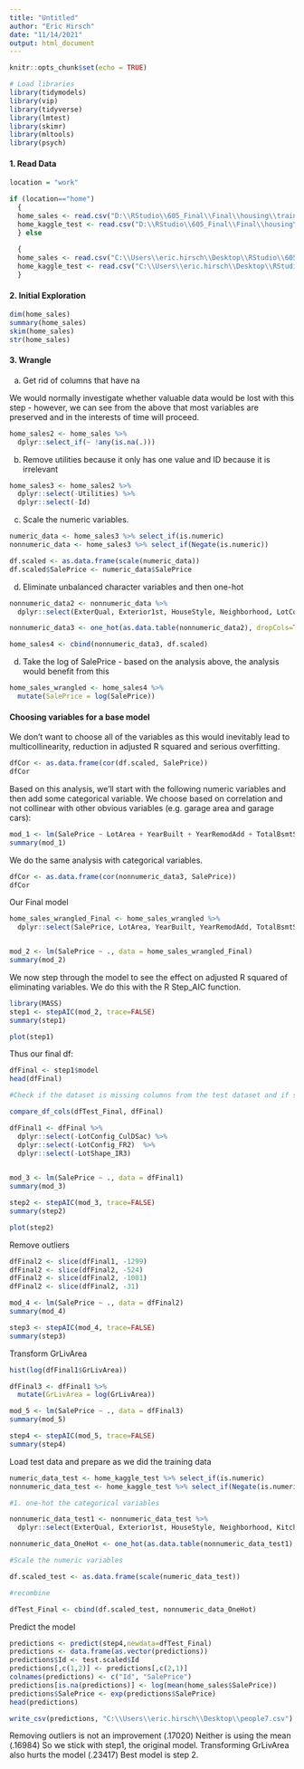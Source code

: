 ```yaml
---
title: "Untitled"
author: "Eric Hirsch"
date: "11/14/2021"
output: html_document
---
```


```r
knitr::opts_chunk$set(echo = TRUE)
```

```r
# Load libraries
library(tidymodels)
library(vip)
library(tidyverse)
library(lmtest)
library(skimr)
library(mltools)
library(psych)
```

#### 1. Read Data

```r

location = "work"

if (location=="home") 
  {
  home_sales <- read.csv("D:\\RStudio\\605_Final\\Final\\housing\\train.csv", stringsAsFactors=TRUE, header = TRUE)
  home_kaggle_test <- read.csv("D:\\RStudio\\605_Final\\Final\\housing\\test.csv", stringsAsFactors=TRUE, header = TRUE)
  } else
    
  {
  home_sales <- read.csv("C:\\Users\\eric.hirsch\\Desktop\\RStudio\\605_Final\\Final\\housing\\train.csv", stringsAsFactors=TRUE, header = TRUE)
  home_kaggle_test <- read.csv("C:\\Users\\eric.hirsch\\Desktop\\RStudio\\605_Final\\Final\\housing\\test.csv", stringsAsFactors=TRUE, header = TRUE)
  }

```

#### 2. Initial Exploration

```r

dim(home_sales)
summary(home_sales)
skim(home_sales)
str(home_sales)
```


#### 3. Wrangle

a. Get rid of columns that have na

We would normally investigate whether valuable data would be lost with this step - however, we can see from the above that most variables are preserved and in the interests of time will proceed.
```r

home_sales2 <- home_sales %>%
  dplyr::select_if(~ !any(is.na(.)))

```

b. Remove utilities because it only has one value and ID because it is irrelevant

```r

home_sales3 <- home_sales2 %>%
  dplyr::select(-Utilities) %>%
  dplyr::select(-Id)

```

c. Scale the numeric variables.

```r
numeric_data <- home_sales3 %>% select_if(is.numeric)
nonnumeric_data <- home_sales3 %>% select_if(Negate(is.numeric))

df.scaled <- as.data.frame(scale(numeric_data))
df.scaled$SalePrice <- numeric_data$SalePrice

```

d. Eliminate unbalanced character variables and then one-hot

```r
nonnumeric_data2 <- nonnumeric_data %>%
  dplyr::select(ExterQual, Exterior1st, HouseStyle, Neighborhood, LotConfig, LotShape, KitchenQual, HeatingQC, Foundation)

nonnumeric_data3 <- one_hot(as.data.table(nonnumeric_data2), dropCols=TRUE)

home_sales4 <- cbind(nonnumeric_data3, df.scaled)
```

d. Take the log of SalePrice - based on the analysis above, the analysis would benefit from this

```r
home_sales_wrangled <- home_sales4 %>%
  mutate(SalePrice = log(SalePrice)) 
```

#### Choosing variables for a base model

We don't want to choose all of the variables as this would inevitably lead to multicollinearity, reduction in adjusted R squared and serious overfitting.  

```r

dfCor <- as.data.frame(cor(df.scaled, SalePrice))
dfCor


```
Based on this analysis, we'll start with the following numeric variables and then add some categorical variable.  We choose based on correlation and not collinear with other obvious variables (e.g. garage area and garage cars):


```r

mod_1 <- lm(SalePrice ~ LotArea + YearBuilt + YearRemodAdd + TotalBsmtSF + X1stFlrSF + GrLivArea + GarageCars + WoodDeckSF + OpenPorchSF + TotRmsAbvGrd + Fireplaces + FullBath, data = home_sales_wrangled)
summary(mod_1)

```

We do the same analysis with categorical variables.

```r
dfCor <- as.data.frame(cor(nonnumeric_data3, SalePrice))
dfCor
```

Our Final model 
```r

home_sales_wrangled_Final <- home_sales_wrangled %>%
  dplyr::select(SalePrice, LotArea, YearBuilt, YearRemodAdd, TotalBsmtSF, X1stFlrSF, GrLivArea, GarageCars, WoodDeckSF, OpenPorchSF, TotRmsAbvGrd, Fireplaces, FullBath, -LotConfig_Corner:LotConfig_Inside, LotShape_IR1:LotShape_Reg)


mod_2 <- lm(SalePrice ~ ., data = home_sales_wrangled_Final)
summary(mod_2)
```
We now step through the model to see the effect on adjusted R squared of eliminating variables.  We do this with the R Step_AIC function.

```r
library(MASS)
step1 <- stepAIC(mod_2, trace=FALSE)
summary(step1)

```
```r
plot(step1)
```


Thus our final df:

```r

dfFinal <- step1$model
head(dfFinal)

#Check if the dataset is missing columns from the test dataset and if so drop them from the original

compare_df_cols(dfTest_Final, dfFinal)

dfFinal1 <- dfFinal %>%
  dplyr::select(-LotConfig_CulDSac) %>%
  dplyr::select(-LotConfig_FR2)  %>%
  dplyr::select(-LotShape_IR3)
  
```

```r

mod_3 <- lm(SalePrice ~ ., data = dfFinal1)
summary(mod_3)

step2 <- stepAIC(mod_3, trace=FALSE)
summary(step2)
```

```r

plot(step2)

```
Remove outliers

```r
dfFinal2 <- slice(dfFinal1, -1299)
dfFinal2 <- slice(dfFinal2, -524)
dfFinal2 <- slice(dfFinal2, -1001)
dfFinal2 <- slice(dfFinal2, -31)
```

```r

mod_4 <- lm(SalePrice ~ ., data = dfFinal2)
summary(mod_4)

step3 <- stepAIC(mod_4, trace=FALSE)
summary(step3)
```

Transform GrLivArea

```r
hist(log(dfFinal1$GrLivArea))

dfFinal3 <- dfFinal1 %>%
  mutate(GrLivArea = log(GrLivArea))

mod_5 <- lm(SalePrice ~ ., data = dfFinal3)
summary(mod_5)

step4 <- stepAIC(mod_5, trace=FALSE)
summary(step4)
```



Load test data and prepare as we did the training data

```r

numeric_data_test <- home_kaggle_test %>% select_if(is.numeric)
nonnumeric_data_test <- home_kaggle_test %>% select_if(Negate(is.numeric))

#1. one-hot the categorical variables

nonnumeric_data_test1 <- nonnumeric_data_test %>%
  dplyr::select(ExterQual, Exterior1st, HouseStyle, Neighborhood, KitchenQual, HeatingQC, Foundation)

nonnumeric_data_OneHot <- one_hot(as.data.table(nonnumeric_data_test1), dropCols=TRUE)

#Scale the numeric variables

df.scaled_test <- as.data.frame(scale(numeric_data_test))

#recombine

dfTest_Final <- cbind(df.scaled_test, nonnumeric_data_OneHot)
```

Predict the model
```r

predictions <- predict(step4,newdata=dfTest_Final)
predictions <- data.frame(as.vector(predictions))
predictions$Id <- test.scaled$Id
predictions[,c(1,2)] <- predictions[,c(2,1)]
colnames(predictions) <- c("Id", "SalePrice")
predictions[is.na(predictions)] <- log(mean(home_sales$SalePrice))
predictions$SalePrice <- exp(predictions$SalePrice)
head(predictions)

```

```r

write_csv(predictions, "C:\\Users\\eric.hirsch\\Desktop\\people7.csv")
```

Removing outliers is not an improvement (.17020)  Neither is using the mean (.16984)  So we stick with step1, the original model. Transforming GrLivArea also hurts the model (.23417)  Best model is step 2.

